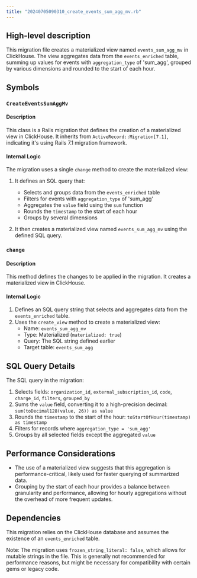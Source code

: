 ```yaml
---
title: "20240705090310_create_events_sum_agg_mv.rb"
---
```


## High-level description
This migration file creates a materialized view named `events_sum_agg_mv` in ClickHouse. The view aggregates data from the `events_enriched` table, summing up values for events with `aggregation_type` of 'sum_agg', grouped by various dimensions and rounded to the start of each hour.

## Symbols

### `CreateEventsSumAggMv`
#### Description
This class is a Rails migration that defines the creation of a materialized view in ClickHouse. It inherits from `ActiveRecord::Migration[7.1]`, indicating it's using Rails 7.1 migration framework.

#### Internal Logic
The migration uses a single `change` method to create the materialized view:

1. It defines an SQL query that:
   - Selects and groups data from the `events_enriched` table
   - Filters for events with `aggregation_type` of 'sum_agg'
   - Aggregates the `value` field using the `sum` function
   - Rounds the `timestamp` to the start of each hour
   - Groups by several dimensions

2. It then creates a materialized view named `events_sum_agg_mv` using the defined SQL query.

### `change`
#### Description
This method defines the changes to be applied in the migration. It creates a materialized view in ClickHouse.

#### Internal Logic
1. Defines an SQL query string that selects and aggregates data from the `events_enriched` table.
2. Uses the `create_view` method to create a materialized view:
   - Name: `events_sum_agg_mv`
   - Type: Materialized (`materialized: true`)
   - Query: The SQL string defined earlier
   - Target table: `events_sum_agg`

## SQL Query Details
The SQL query in the migration:

1. Selects fields: `organization_id`, `external_subscription_id`, `code`, `charge_id`, `filters`, `grouped_by`
2. Sums the `value` field, converting it to a high-precision decimal: `sum(toDecimal128(value, 26)) as value`
3. Rounds the `timestamp` to the start of the hour: `toStartOfHour(timestamp) as timestamp`
4. Filters for records where `aggregation_type = 'sum_agg'`
5. Groups by all selected fields except the aggregated `value`

## Performance Considerations
- The use of a materialized view suggests that this aggregation is performance-critical, likely used for faster querying of summarized data.
- Grouping by the start of each hour provides a balance between granularity and performance, allowing for hourly aggregations without the overhead of more frequent updates.

## Dependencies
This migration relies on the ClickHouse database and assumes the existence of an `events_enriched` table.

Note: The migration uses `frozen_string_literal: false`, which allows for mutable strings in the file. This is generally not recommended for performance reasons, but might be necessary for compatibility with certain gems or legacy code.